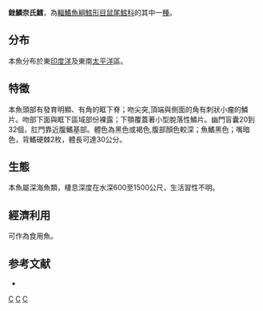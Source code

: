 {{Speciesbox
| taxon = Nezumia loricata
| status = NE
| status_system = IUCN3.1
| binomial_authority = [[Garman|Garman]], 1899
| synonyms = *''Lionurus loricatus''<br /><small>Garman, 1899</small>
*''Macrurus loricatus''<br /><small>Garman, 1899</small>
*''Nezumia loricata loricata''<br /><small>Garman, 1899</small>
}}
'''銼鱗奈氏鱈'''，為[[輻鰭魚綱|輻鰭魚綱]][[鱈形目|鱈形目]][[鼠尾鱈科|鼠尾鱈科]]的其中一[[種|種]]。

==分布==
本魚分布於東[[印度洋|印度洋]]及東南[[太平洋|太平洋]]區。

==特徵==
本魚頭部有發育明顯、有角的眶下脊；吻尖突,頂端與側面的角有刺狀小瘤的鱗片。吻部下面與眶下區域部份裸露；下顎覆蓋著小型脫落性鱗片。幽門盲囊20到32個，肛門靠近腹鰭基部。體色為黑色或褐色,腹部顏色較深；魚鰭黑色；嘴暗色，背鰭硬棘2枚，體長可達30公分。

==生態==
本魚屬深海魚類，棲息深度在水深600至1500公尺，生活習性不明。

==經濟利用==
可作為食用魚。

==参考文献==
*{{FishBase_species|genus=Nezumia|species=loricata|year=2011|month=12}}

{{taxonbar}}
[[Category:_1899年描述的鱼类|C]]
[[Category:食用魚|C]]
[[Category:奈氏鱈屬|C]]